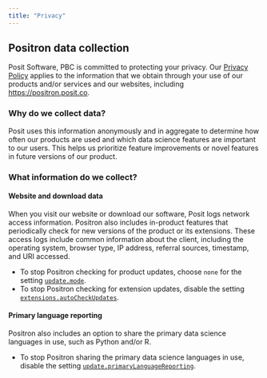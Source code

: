 ```yaml
---
title: "Privacy"
---
```


## Positron data collection

Posit Software, PBC is committed to protecting your privacy. Our [Privacy Policy](https://posit.co/about/privacy-policy/) applies to the information that we obtain through your use of our products and/or services and our websites, including <https://positron.posit.co>.

### Why do we collect data?

Posit uses this information anonymously and in aggregate to determine how often our products are used and which data science features are important to our users. This helps us prioritize feature improvements or novel features in future versions of our product.

### What information do we collect?

#### Website and download data

When you visit our website or download our software, Posit logs network access information. Positron also includes in-product features that periodically check for new versions of the product or its extensions. These access logs include common information about the client, including the operating system, browser type, IP address, referral sources, timestamp, and URI accessed. 

- To stop Positron checking for product updates, choose `none` for the setting [`update.mode`](positron://settings/update.mode).
- To stop Positron checking for extension updates, disable the setting [`extensions.autoCheckUpdates`](positron://settings/extensions.autoCheckUpdates).

#### Primary language reporting

Positron also includes an option to share the primary data science languages in use, such as Python and/or R.

- To stop Positron sharing the primary data science languages in use, disable the setting [`update.primaryLanguageReporting`](positron://settings/update.primaryLanguageReporting).
